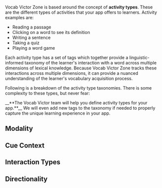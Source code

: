 Vocab Victor Zone is based around the concept of **activity types**. These are the different types of activities that your app offers to learners. Activity examples are:

- Reading a passage
- Clicking on a word to see its definition
- Writing a sentence
- Taking a quiz
- Playing a word game

Each activity type has a set of tags which together provide a linguistic-informed taxonomy of the learner's interaction with a word across multiple dimensions of lexical knowledge. Because Vocab Victor Zone tracks these interactions across multiple dimensions, it can provide a nuanced understanding of the learner's vocabulary acquisition process.

Following is a breakdown of the activity type taxonomies. There is some complexity to these types, but never fear:

<Tip>
  __**The Vocab Victor team will help you define activity types for your
  app.**__ We will even add new tags to the taxonomy if needed to properly
  capture the unique learning experience in your app.
</Tip>

## Modality

## Cue Context

## Interaction Types

## Directionality
